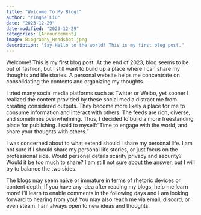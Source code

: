 ```yaml
---
title: "Welcome To My Blog!"
author: "Yinghe Liu"
date: "2023-12-29"
date-modified: "2023-12-29"
categories: [Announcement]
image: Biography_Headshot.jpeg 
description: "Say Hello to the world! This is my first blog post."
---
```


Welcome! This is my first blog post. At the end of 2023, blog seems to be out of fashion, but I still want to build up a place where I can share my thoughts and life stories. A personal website helps me concentrate on consolidating the contents and organizing my thoughts.

I tried many social media platforms such as Twitter or Weibo, yet sooner I realized the content provided by these social media distract me from creating considered outputs. They become more likely a place for me to consume information and interact with others. The feeds are rich, diverse, and sometimes overwhelming. Thus, I decided to build a more freestanding place for publishing. I said to myself:"Time to engage with the world, and share your thoughts with others."

I was concerned about to what extend should I share my personal life. I am not sure if I should share my personal life stories, or just focus on the professional side. Would personal details scarify privacy and security? Would it be too much to share? I am still not sure about the answer, but I will try to balance the two sides.

The blogs may seem naive or immature in terms of rhetoric devices or content depth. If you have any idea after reading my blogs, help me learn more! I'll learn to enable comments in the following days and I am looking forward to hearing from you! You may also reach me via email, discord, or even steam. I am always open to new ideas and thoughts.
